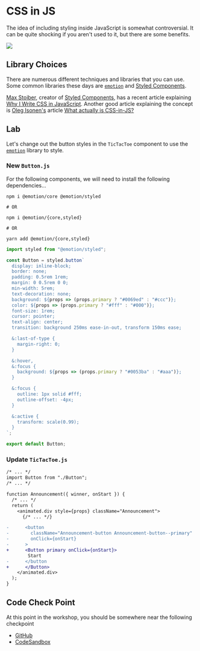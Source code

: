 # CSS in JS

The idea of including styling inside JavaScript is somewhat controversial. It can be quite shocking if you aren't used to it, but there are some benefits.

![](./images/baby-scared.gif)

## Library Choices

There are numerous different techniques and libraries that you can use. Some common libraries these days are [`emotion`](https://github.com/emotion-js/emotion) and [Styled Components](https://www.styled-components.com/).

[Max Stoiber](https://mobile.twitter.com/mxstbr), creator of [Styled Components](https://www.styled-components.com/), has a recent article explaining [Why I Write CSS in JavaScript](https://mxstbr.com/thoughts/css-in-js/). Another good article explaining the concept is [Oleg Isonen's](https://mobile.twitter.com/oleg008) article [What actually is CSS-in-JS?](https://medium.com/dailyjs/what-is-actually-css-in-js-f2f529a2757)

## Lab

Let's change out the button styles in the `TicTacToe` component to use the [`emotion`](https://github.com/emotion-js/emotion) library to style.

### New `Button.js`

For the following components, we will need to install the following dependencies...

```shell
npm i @emotion/core @emotion/styled

# OR

npm i @emotion/{core,styled}

# OR

yarn add @emotion/{core,styled}
```

```jsx
import styled from "@emotion/styled";

const Button = styled.button`
  display: inline-block;
  border: none;
  padding: 0.5rem 1rem;
  margin: 0 0.5rem 0 0;
  min-width: 5rem;
  text-decoration: none;
  background: ${props => (props.primary ? "#0069ed" : "#ccc")};
  color: ${props => (props.primary ? "#fff" : "#000")};
  font-size: 1rem;
  cursor: pointer;
  text-align: center;
  transition: background 250ms ease-in-out, transform 150ms ease;

  &:last-of-type {
    margin-right: 0;
  }

  &:hover,
  &:focus {
    background: ${props => (props.primary ? "#0053ba" : "#aaa")};
  }

  &:focus {
    outline: 1px solid #fff;
    outline-offset: -4px;
  }

  &:active {
    transform: scale(0.99);
  }
`;

export default Button;
```

### Update `TicTacToe.js`

```diff
/* ... */
import Button from "./Button";
/* ... */

function Announcement({ winner, onStart }) {
  /* ... */
  return (
    <animated.div style={props} className="Announcement">
      {/* ... */}

-      <button
-        className="Announcement-button Announcement-button--primary"
-        onClick={onStart}
-      >
+      <Button primary onClick={onStart}>
        Start
-      </button
+      </Button>
    </animated.div>
  );
}
```

## Code Check Point

At this point in the workshop, you should be somewhere near the following checkpoint

- [GitHub](https://github.com/elijahmanor/react-fun/tree/master/packages/11-css-in-js)
- [CodeSandbox](https://codesandbox.io/s/github/elijahmanor/react-fun/tree/master/packages/11-css-in-js)
